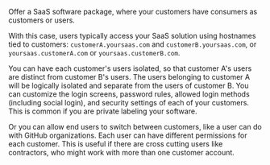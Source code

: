 Offer a SaaS software package, where your customers have consumers as customers or users.

With this case, users typically access your SaaS solution using hostnames tied to customers: `customerA.yoursaas.com` and `customerB.yoursaas.com`, or `yoursaas.customerA.com` or `yoursaas.customerB.com`.

You can have each customer's users isolated, so that customer A's users are distinct from customer B's users. The users belonging to customer A will be logically isolated and separate from the users of customer B. You can customize the login screens, password rules, allowed login methods (including social login), and security settings of each of your customers. This is common if you are private labeling your software.

Or you can allow end users to switch between customers, like a user can do with GitHub organizations. Each user can have different permissions for each customer. This is useful if there are cross cutting users like contractors, who might work with more than one customer account.
